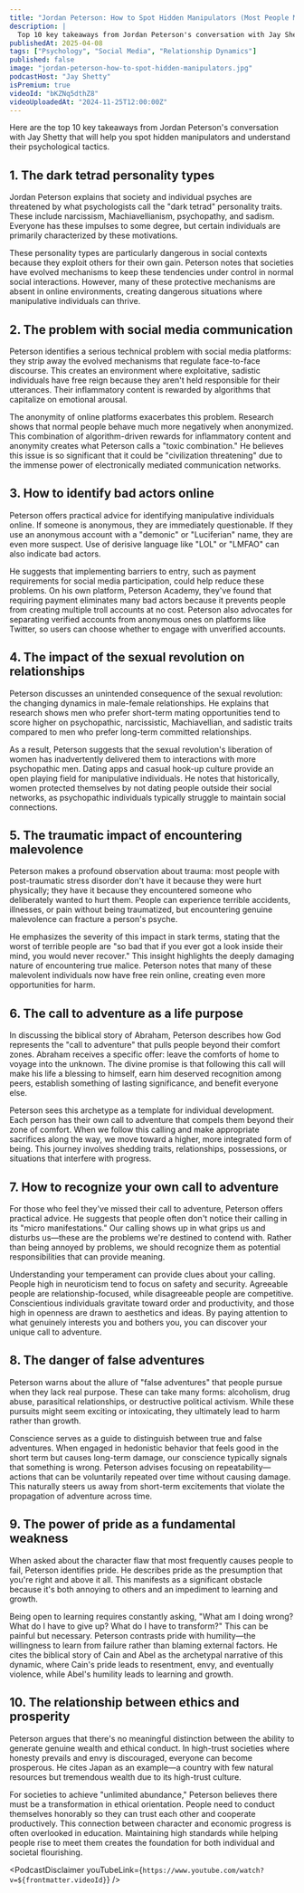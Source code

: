 ```yaml
---
title: "Jordan Peterson: How to Spot Hidden Manipulators (Most People Miss These Signs)"
description: |
  Top 10 key takeaways from Jordan Peterson's conversation with Jay Shetty that will help you spot hidden manipulators and understand their psychological tactics.
publishedAt: 2025-04-08
tags: ["Psychology", "Social Media", "Relationship Dynamics"]
published: false
image: "jordan-peterson-how-to-spot-hidden-manipulators.jpg"
podcastHost: "Jay Shetty"
isPremium: true
videoId: "bKZNq5dthZ8"
videoUploadedAt: "2024-11-25T12:00:00Z"
---
```



<PodcastSummaryPageLayout frontmatter={frontmatter}>

Here are the top 10 key takeaways from Jordan Peterson's conversation with Jay Shetty that will help you spot hidden manipulators and understand their psychological tactics.

## 1. The dark tetrad personality types

Jordan Peterson explains that society and individual psyches are threatened by what psychologists call the "dark tetrad" personality traits. These include narcissism, Machiavellianism, psychopathy, and sadism. Everyone has these impulses to some degree, but certain individuals are primarily characterized by these motivations.

These personality types are particularly dangerous in social contexts because they exploit others for their own gain. Peterson notes that societies have evolved mechanisms to keep these tendencies under control in normal social interactions. However, many of these protective mechanisms are absent in online environments, creating dangerous situations where manipulative individuals can thrive.

## 2. The problem with social media communication

Peterson identifies a serious technical problem with social media platforms: they strip away the evolved mechanisms that regulate face-to-face discourse. This creates an environment where exploitative, sadistic individuals have free reign because they aren't held responsible for their utterances. Their inflammatory content is rewarded by algorithms that capitalize on emotional arousal.

The anonymity of online platforms exacerbates this problem. Research shows that normal people behave much more negatively when anonymized. This combination of algorithm-driven rewards for inflammatory content and anonymity creates what Peterson calls a "toxic combination." He believes this issue is so significant that it could be "civilization threatening" due to the immense power of electronically mediated communication networks.

## 3. How to identify bad actors online

Peterson offers practical advice for identifying manipulative individuals online. If someone is anonymous, they are immediately questionable. If they use an anonymous account with a "demonic" or "Luciferian" name, they are even more suspect. Use of derisive language like "LOL" or "LMFAO" can also indicate bad actors.

He suggests that implementing barriers to entry, such as payment requirements for social media participation, could help reduce these problems. On his own platform, Peterson Academy, they've found that requiring payment eliminates many bad actors because it prevents people from creating multiple troll accounts at no cost. Peterson also advocates for separating verified accounts from anonymous ones on platforms like Twitter, so users can choose whether to engage with unverified accounts.

## 4. The impact of the sexual revolution on relationships

Peterson discusses an unintended consequence of the sexual revolution: the changing dynamics in male-female relationships. He explains that research shows men who prefer short-term mating opportunities tend to score higher on psychopathic, narcissistic, Machiavellian, and sadistic traits compared to men who prefer long-term committed relationships.

As a result, Peterson suggests that the sexual revolution's liberation of women has inadvertently delivered them to interactions with more psychopathic men. Dating apps and casual hook-up culture provide an open playing field for manipulative individuals. He notes that historically, women protected themselves by not dating people outside their social networks, as psychopathic individuals typically struggle to maintain social connections.

## 5. The traumatic impact of encountering malevolence

Peterson makes a profound observation about trauma: most people with post-traumatic stress disorder don't have it because they were hurt physically; they have it because they encountered someone who deliberately wanted to hurt them. People can experience terrible accidents, illnesses, or pain without being traumatized, but encountering genuine malevolence can fracture a person's psyche.

He emphasizes the severity of this impact in stark terms, stating that the worst of terrible people are "so bad that if you ever got a look inside their mind, you would never recover." This insight highlights the deeply damaging nature of encountering true malice. Peterson notes that many of these malevolent individuals now have free rein online, creating even more opportunities for harm.

## 6. The call to adventure as a life purpose

In discussing the biblical story of Abraham, Peterson describes how God represents the "call to adventure" that pulls people beyond their comfort zones. Abraham receives a specific offer: leave the comforts of home to voyage into the unknown. The divine promise is that following this call will make his life a blessing to himself, earn him deserved recognition among peers, establish something of lasting significance, and benefit everyone else.

Peterson sees this archetype as a template for individual development. Each person has their own call to adventure that compels them beyond their zone of comfort. When we follow this calling and make appropriate sacrifices along the way, we move toward a higher, more integrated form of being. This journey involves shedding traits, relationships, possessions, or situations that interfere with progress.

## 7. How to recognize your own call to adventure

For those who feel they've missed their call to adventure, Peterson offers practical advice. He suggests that people often don't notice their calling in its "micro manifestations." Our calling shows up in what grips us and disturbs us—these are the problems we're destined to contend with. Rather than being annoyed by problems, we should recognize them as potential responsibilities that can provide meaning.

Understanding your temperament can provide clues about your calling. People high in neuroticism tend to focus on safety and security. Agreeable people are relationship-focused, while disagreeable people are competitive. Conscientious individuals gravitate toward order and productivity, and those high in openness are drawn to aesthetics and ideas. By paying attention to what genuinely interests you and bothers you, you can discover your unique call to adventure.

## 8. The danger of false adventures

Peterson warns about the allure of "false adventures" that people pursue when they lack real purpose. These can take many forms: alcoholism, drug abuse, parasitical relationships, or destructive political activism. While these pursuits might seem exciting or intoxicating, they ultimately lead to harm rather than growth.

Conscience serves as a guide to distinguish between true and false adventures. When engaged in hedonistic behavior that feels good in the short term but causes long-term damage, our conscience typically signals that something is wrong. Peterson advises focusing on repeatability—actions that can be voluntarily repeated over time without causing damage. This naturally steers us away from short-term excitements that violate the propagation of adventure across time.

## 9. The power of pride as a fundamental weakness

When asked about the character flaw that most frequently causes people to fail, Peterson identifies pride. He describes pride as the presumption that you're right and above it all. This manifests as a significant obstacle because it's both annoying to others and an impediment to learning and growth.

Being open to learning requires constantly asking, "What am I doing wrong? What do I have to give up? What do I have to transform?" This can be painful but necessary. Peterson contrasts pride with humility—the willingness to learn from failure rather than blaming external factors. He cites the biblical story of Cain and Abel as the archetypal narrative of this dynamic, where Cain's pride leads to resentment, envy, and eventually violence, while Abel's humility leads to learning and growth.

## 10. The relationship between ethics and prosperity

Peterson argues that there's no meaningful distinction between the ability to generate genuine wealth and ethical conduct. In high-trust societies where honesty prevails and envy is discouraged, everyone can become prosperous. He cites Japan as an example—a country with few natural resources but tremendous wealth due to its high-trust culture.

For societies to achieve "unlimited abundance," Peterson believes there must be a transformation in ethical orientation. People need to conduct themselves honorably so they can trust each other and cooperate productively. This connection between character and economic progress is often overlooked in education. Maintaining high standards while helping people rise to meet them creates the foundation for both individual and societal flourishing.

<PodcastDisclaimer
  youTubeLink={`https://www.youtube.com/watch?v=${frontmatter.videoId}`}
/>

</PodcastSummaryPageLayout>
